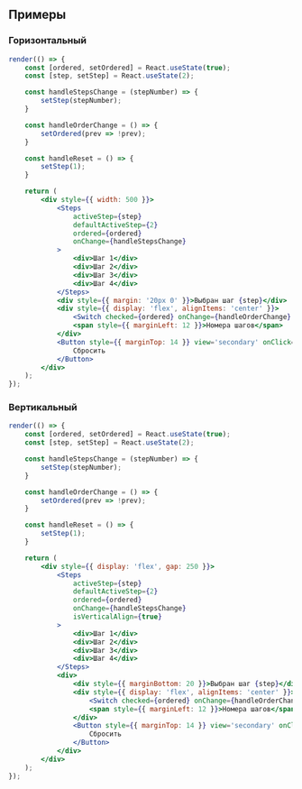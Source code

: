 ## Примеры

### Горизонтальный

```jsx live
render(() => {
    const [ordered, setOrdered] = React.useState(true);
    const [step, setStep] = React.useState(2);

    const handleStepsChange = (stepNumber) => {
        setStep(stepNumber);
    }

    const handleOrderChange = () => {
        setOrdered(prev => !prev);
    }

    const handleReset = () => {
        setStep(1);
    }

    return (
        <div style={{ width: 500 }}>
            <Steps
                activeStep={step}
                defaultActiveStep={2}
                ordered={ordered}
                onChange={handleStepsChange}
            >
                <div>Шаг 1</div>
                <div>Шаг 2</div>
                <div>Шаг 3</div>
                <div>Шаг 4</div>
            </Steps>
            <div style={{ margin: '20px 0' }}>Выбран шаг {step}</div>
            <div style={{ display: 'flex', alignItems: 'center' }}>
                <Switch checked={ordered} onChange={handleOrderChange} />
                <span style={{ marginLeft: 12 }}>Номера шагов</span>
            </div>
            <Button style={{ marginTop: 14 }} view='secondary' onClick={handleReset} size='xxs'>
                Сбросить
            </Button>
        </div>
    );
});
```


### Вертикальный

```jsx live
render(() => {
    const [ordered, setOrdered] = React.useState(true);
    const [step, setStep] = React.useState(2);

    const handleStepsChange = (stepNumber) => {
        setStep(stepNumber);
    }

    const handleOrderChange = () => {
        setOrdered(prev => !prev);
    }

    const handleReset = () => {
        setStep(1);
    }

    return (
        <div style={{ display: 'flex', gap: 250 }}>
            <Steps
                activeStep={step}
                defaultActiveStep={2}
                ordered={ordered}
                onChange={handleStepsChange}
                isVerticalAlign={true}
            >
                <div>Шаг 1</div>
                <div>Шаг 2</div>
                <div>Шаг 3</div>
                <div>Шаг 4</div>
            </Steps>
            <div>
                <div style={{ marginBottom: 20 }}>Выбран шаг {step}</div>
                <div style={{ display: 'flex', alignItems: 'center' }}>
                    <Switch checked={ordered} onChange={handleOrderChange} />
                    <span style={{ marginLeft: 12 }}>Номера шагов</span>
                </div>
                <Button style={{ marginTop: 14 }} view='secondary' onClick={handleReset} size='xxs'>
                    Сбросить
                </Button>
            </div>
        </div>
    );
});
```